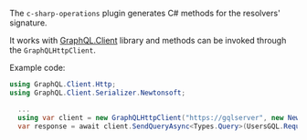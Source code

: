

<PackageHeader />

The `c-sharp-operations` plugin generates C# methods for the resolvers' signature.

It works with [GraphQL.Client](https://nuget.org/packages/GraphQL.Client) library and methods can be invoked through the `GraphQLHttpClient`.

Example code:

```c#
using GraphQL.Client.Http;
using GraphQL.Client.Serializer.Newtonsoft;

  ...
  using var client = new GraphQLHttpClient("https://gqlserver", new NewtonsoftJsonSerializer());
  var response = await client.SendQueryAsync<Types.Query>(UsersGQL.Request());
```

<OperationsNote />
<PackageApiDocs />
